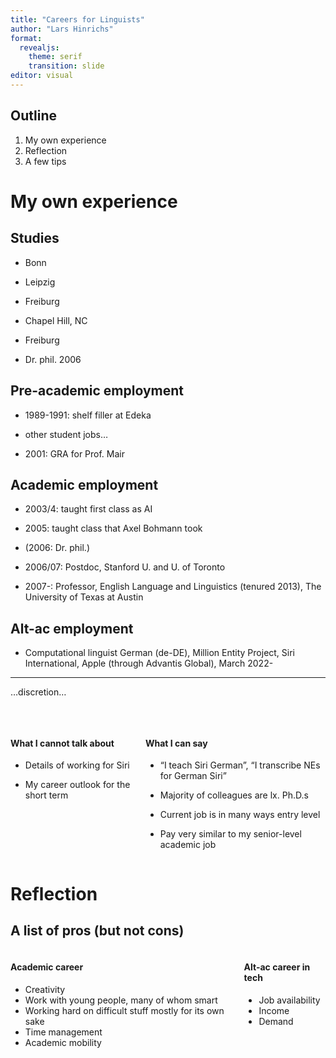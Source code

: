 ```yaml
---
title: "Careers for Linguists"
author: "Lars Hinrichs"
format: 
  revealjs:
    theme: serif
    transition: slide
editor: visual
---
```


## Outline

1.  My own experience
2.  Reflection
3.  A few tips

## 

# My own experience

## Studies

-   Bonn

-   Leipzig

-   Freiburg

-   Chapel Hill, NC

-   Freiburg

-   Dr. phil. 2006

## Pre-academic employment

-   1989-1991: shelf filler at Edeka

-   other student jobs...

-   2001: GRA for Prof. Mair

## Academic employment

-   2003/4: taught first class as AI

-   2005: taught class that Axel Bohmann took

-   (2006: Dr. phil.)

-   2006/07: Postdoc, Stanford U. and U. of Toronto

-   2007-: Professor, English Language and Linguistics (tenured 2013), The University of Texas at Austin

## Alt-ac employment

-   Computational linguist German (de-DE), Million Entity Project, Siri International, Apple (through Advantis Global), March 2022-

------------------------------------------------------------------------

...discretion...

<p>

<br>

::: columns
::: column
#### What I cannot talk about

::: incremental
-   Details of working for Siri

-   My career outlook for the short term
:::
:::

::: column
#### What I can say

::: incremental
-   "I teach Siri German", "I transcribe NEs for German Siri"

-   Majority of colleagues are lx. Ph.D.s

-   Current job is in many ways entry level

-   Pay very similar to my senior-level academic job
:::
:::
:::

# Reflection

## A list of pros (but not cons)

<p>

::: columns
::: column
#### Academic career

::: incremental
-   Creativity
-   Work with young people, many of whom smart
-   Working hard on difficult stuff mostly for its own sake
-   Time management
-   Academic mobility
:::
:::

::: column
#### Alt-ac career in tech

::: incremental
-   Job availability
-   Income
-   Demand
:::
:::
:::
